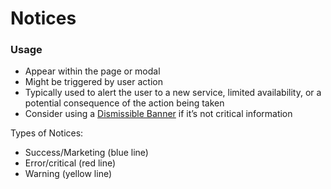 
<Meta title="Components/Notifications/Notices" component={Notice} />

# Notices

### Usage

- Appear within the page or modal
- Might be triggered by user action
- Typically used to alert the user to a new service, limited availability, or a potential consequence of the action being taken
- Consider using a [Dismissible Banner](/docs/components-notifications-dismissible-banners--beta-banner) if it&rsquo;s not critical information

Types of Notices:

- Success/Marketing (blue line)
- Error/critical (red line)
- Warning (yellow line)

<Canvas>
  <Story name="Success">
    <Notice success text="This is a success notice" />
  </Story>
</Canvas>

<Canvas>
  <Story name="Error">
    <Notice error text="This is an error notice" />
  </Story>
</Canvas>

<Canvas>
  <Story name="Warning">
    <Notice warning text="This is a warning notice" />
  </Story>
</Canvas>

<Canvas>
  <Story name="Important Success">
    <Notice success important text="This is an important success notice" />
  </Story>
</Canvas>

<Canvas>
  <Story name="Important Error">
    <Notice error important text="This is an important error notice" />
  </Story>
</Canvas>

<Canvas>
  <Story name="Important Warning">
    <Notice warning important text="This is an important warning notice" />
  </Story>
</Canvas>
